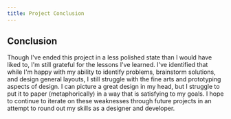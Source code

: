 ```yaml
---
title: Project Conclusion
---
```


## Conclusion

<p>
	Though I've ended this project in a less polished state than I would have liked to, I'm still
	grateful for the lessons I've learned. I've identified that while I'm happy with my ability to
	identify problems, brainstorm solutions, and design general layouts, I still struggle
	with the fine arts and prototyping aspects of design. I can picture a great design in my head,
	but I struggle to put it to paper (metaphorically) in a way that is satisfying to my goals. 
	I hope to continue to iterate on these weaknesses through future projects in an attempt to 
	round out my skills as a designer and developer.
</p>